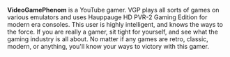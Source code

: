 '''VideoGamePhenom''' is a YouTube gamer. VGP plays all sorts of games on various emulators and uses Hauppauge HD PVR-2 Gaming Edition for modern era consoles. This user is highly intelligent, and knows the ways to the force. If you are really a gamer, sit tight for yourself, and see what the gaming industry is all about. No matter if any games are retro, classic, modern, or anything, you'll know your ways to victory with this gamer.